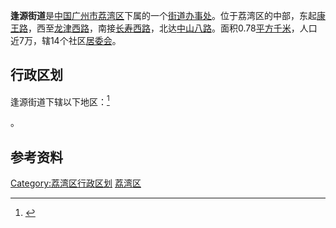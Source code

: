 {{中国乡级行政区
| 行政区全称 = 逢源街道
| 景观照片文件名 = 
| 景观照片描述 = 
| 汉语拼音 = 
| 通用拼音 = 
| 注音符號 = 
| 其它标音类型1 = 
| 其它标音1 = 
| 其它标音类型2 = 
| 其它标音2 = 
| 其它语言类型1 = 
| 其它语言地名1 = 
| 其它语言类型2 = 
| 其它语言地名2 = 
| 上级行政区 = [[广东省|广东省]][[广州市|广州市]][[荔湾区|荔湾区]]
| 行政区类别 = [[街道_(行政区划)|街道]]
| 行政区划代码 = 
| 地理坐标 = 
| 总面积 = 0.78平方公里
| 户籍人口 = 
| 户籍人口年份 = 
| 常住人口 = 7万人
| 常住人口年份 = 
| 人口密度 = 
| 行政区划 = 
| 官方网站 = 
| 政府驻地 = 
| 邮政编码 = 
| 毗邻行政区 = 
| 位置图文件名 = 
| 位置图描述 = 
|44/01/03/006/000
}}

'''逢源街道'''是[[中国|中国]][[广州市|广州市]][[荔湾区|荔湾区]]下属的一个[[街道办事处|街道办事处]]。位于荔湾区的中部，东起[[康王路|康王路]]，西至[[龙津路|龙津西路]]，南接[[长寿路_(广州)|长寿西路]]，北达[[中山路_(广州)|中山八路]]。面积0.78[[平方千米|平方千米]]，人口近7万，辖14个社区[[居委会|居委会]]。

== 行政区划 ==
逢源街道下辖以下地区：<ref>{{PRC admin/ref sgc|44/01/03/006/000}}</ref>

{{PRC admin/children|44/01/03/006/000}}。

==参考资料==
{{reflist}}

{{广州小作品}}
{{荔湾区行政区划}}
[[Category:荔湾区行政区划|Category:荔湾区行政区划]]
[[Category:广州街道_(行政区划)|荔湾区]]